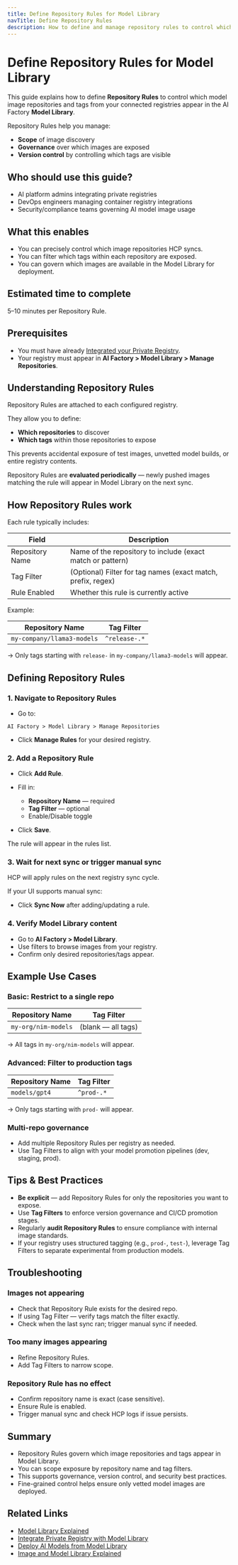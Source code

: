 ```yaml
---
title: Define Repository Rules for Model Library
navTitle: Define Repository Rules
description: How to define and manage repository rules to control which model images appear in the Model Library.
---
```


# Define Repository Rules for Model Library

This guide explains how to define **Repository Rules** to control which model image repositories and tags from your connected registries appear in the AI Factory **Model Library**.

Repository Rules help you manage:

-   **Scope** of image discovery
-   **Governance** over which images are exposed
-   **Version control** by controlling which tags are visible

## Who should use this guide?

-   AI platform admins integrating private registries
-   DevOps engineers managing container registry integrations
-   Security/compliance teams governing AI model image usage

## What this enables

-   You can precisely control which image repositories HCP syncs.
-   You can filter which tags within each repository are exposed.
-   You can govern which images are available in the Model Library for deployment.

## Estimated time to complete

5–10 minutes per Repository Rule.

## Prerequisites

-   You must have already [Integrated your Private Registry](integrate-private-registry).
-   Your registry must appear in **AI Factory > Model Library > Manage Repositories**.

## Understanding Repository Rules

Repository Rules are attached to each configured registry.

They allow you to define:

-   **Which repositories** to discover
-   **Which tags** within those repositories to expose

This prevents accidental exposure of test images, unvetted model builds, or entire registry contents.

Repository Rules are **evaluated periodically** — newly pushed images matching the rule will appear in Model Library on the next sync.

## How Repository Rules work

Each rule typically includes:

| Field           | Description                                                  |
| --------------- | ------------------------------------------------------------ |
| Repository Name | Name of the repository to include (exact match or pattern)   |
| Tag Filter      | (Optional) Filter for tag names (exact match, prefix, regex) |
| Rule Enabled    | Whether this rule is currently active                        |

Example:

| Repository Name            | Tag Filter    |
| -------------------------- | ------------- |
| `my-company/llama3-models` | `^release-.*` |

→ Only tags starting with `release-` in `my-company/llama3-models` will appear.

## Defining Repository Rules

### 1. Navigate to Repository Rules

-   Go to:

`AI Factory > Model Library > Manage Repositories`

-   Click **Manage Rules** for your desired registry.

### 2. Add a Repository Rule

-   Click **Add Rule**.

-   Fill in:

    -   **Repository Name** — required
    -   **Tag Filter** — optional
    -   Enable/Disable toggle

-   Click **Save**.

The rule will appear in the rules list.

### 3. Wait for next sync or trigger manual sync

HCP will apply rules on the next registry sync cycle.

If your UI supports manual sync:

-   Click **Sync Now** after adding/updating a rule.

### 4. Verify Model Library content

-   Go to **AI Factory > Model Library**.
-   Use filters to browse images from your registry.
-   Confirm only desired repositories/tags appear.

## Example Use Cases

### Basic: Restrict to a single repo

| Repository Name     | Tag Filter         |
| ------------------- | ------------------ |
| `my-org/nim-models` | (blank — all tags) |

→ All tags in `my-org/nim-models` will appear.

### Advanced: Filter to production tags

| Repository Name | Tag Filter |
| --------------- | ---------- |
| `models/gpt4`   | `^prod-.*` |

→ Only tags starting with `prod-` will appear.

### Multi-repo governance

-   Add multiple Repository Rules per registry as needed.
-   Use Tag Filters to align with your model promotion pipelines (dev, staging, prod).

## Tips & Best Practices

-   **Be explicit** — add Repository Rules for only the repositories you want to expose.
-   Use **Tag Filters** to enforce version governance and CI/CD promotion stages.
-   Regularly **audit Repository Rules** to ensure compliance with internal image standards.
-   If your registry uses structured tagging (e.g., `prod-`, `test-`), leverage Tag Filters to separate experimental from production models.

## Troubleshooting

### Images not appearing

-   Check that Repository Rule exists for the desired repo.
-   If using Tag Filter — verify tags match the filter exactly.
-   Check when the last sync ran; trigger manual sync if needed.

### Too many images appearing

-   Refine Repository Rules.
-   Add Tag Filters to narrow scope.

### Repository Rule has no effect

-   Confirm repository name is exact (case sensitive).
-   Ensure Rule is enabled.
-   Trigger manual sync and check HCP logs if issue persists.

## Summary

-   Repository Rules govern which image repositories and tags appear in Model Library.
-   You can scope exposure by repository name and tag filters.
-   This supports governance, version control, and security best practices.
-   Fine-grained control helps ensure only vetted model images are deployed.

## Related Links

-   [Model Library Explained](/edb-postgres-ai/ai-factory/learn/explained/model-library-explained)
-   [Integrate Private Registry with Model Library](integrate-private-registry)
-   [Deploy AI Models from Model Library](how-to-deploy-ai-models)
-   [Image and Model Library Explained](/edb-postgres-ai/hybrid-manager/ai-factory/learn/explained/model-image-library-explained/)
